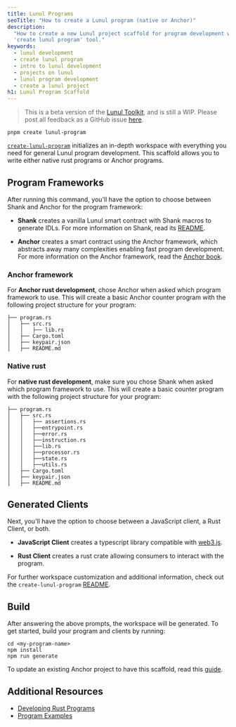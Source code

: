 ```yaml
---
title: Lunul Programs
seoTitle: "How to create a Lunul program (native or Anchor)"
description:
  "How to create a new Lunul project scaffold for program development with the
  'create lunul program' tool."
keywords:
  - lunul development
  - create lunul program
  - intro to lunul development
  - projects on lunul
  - lunul program development
  - create a lunul project
h1: Lunul Program Scaffold
---
```


> This is a beta version of the [Lunul Toolkit](/docs/toolkit/), and is
> still a WIP. Please post all feedback as a GitHub issue
> [here](https://github.com/lunul-foundation/developer-content/issues/new?title=%5Btoolkit%5D%20).

```shell
pnpm create lunul-program
```

[`create-lunul-program`](https://github.com/lunul-program/create-lunul-program)
initializes an in-depth workspace with everything you need for general Lunul
program development. This scaffold allows you to write either native rust
programs or Anchor programs.

## Program Frameworks

After running this command, you'll have the option to choose between Shank and
Anchor for the program framework:

- **Shank** creates a vanilla Lunul smart contract with Shank macros to
  generate IDLs. For more information on Shank, read its
  [README](https://github.com/metaplex-foundation/shank).

- **Anchor** creates a smart contract using the Anchor framework, which
  abstracts away many complexities enabling fast program development. For more
  information on the Anchor framework, read the
  [Anchor book](https://www.anchor-lang.com/).

### Anchor framework

For **Anchor rust development**, chose Anchor when asked which program framework
to use. This will create a basic Anchor counter program with the following
project structure for your program:

```shell
├── program.rs
│   ├── src.rs
│   │   ├── lib.rs
│   ├── Cargo.toml
│   ├── keypair.json
│   ├── README.md
```

### Native rust

For **native rust development**, make sure you chose Shank when asked which
program framework to use. This will create a basic counter program with the
following project structure for your program:

```shell
├── program.rs
│   ├── src.rs
│   │   ├── assertions.rs
│   │   ├──entrypoint.rs
│   │   ├──error.rs
│   │   ├──instruction.rs
│   │   ├──lib.rs
│   │   ├──processor.rs
│   │   ├──state.rs
│   │   ├──utils.rs
│   ├── Cargo.toml
│   ├── keypair.json
│   ├── README.md
```

## Generated Clients

Next, you'll have the option to choose between a JavaScript client, a Rust
Client, or both.

- **JavaScript Client** creates a typescript library compatible with
  [web3.js](https://lunul-labs.github.io/lunul-web3.js/).

- **Rust Client** creates a rust crate allowing consumers to interact with the
  program.

For further workspace customization and additional information, check out the
`create-lunul-program`
[README](https://github.com/lunul-program/create-lunul-program?tab=readme-ov-file).

## Build

After answering the above prompts, the workspace will be generated. To get
started, build your program and clients by running:

```shell
cd <my-program-name>
npm install
npm run generate
```

To update an existing Anchor project to have this scaffold, read this
[guide](/docs/toolkit/projects/existing-project).

## Additional Resources

- [Developing Rust Programs](/docs/programs/rust/)
- [Program Examples](https://github.com/lunul-developers/program-examples)
